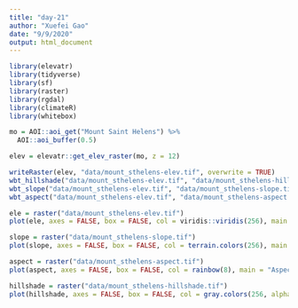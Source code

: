 ```yaml
---
title: "day-21"
author: "Xuefei Gao"
date: "9/9/2020"
output: html_document
---
```

```r
library(elevatr)
library(tidyverse)
library(sf)
library(raster)
library(rgdal)
library(climateR)
library(whitebox)

mo = AOI::aoi_get("Mount Saint Helens") %>%
  AOI::aoi_buffer(0.5)

elev = elevatr::get_elev_raster(mo, z = 12) 

writeRaster(elev, "data/mount_sthelens-elev.tif", overwrite = TRUE)
wbt_hillshade("data/mount_sthelens-elev.tif", "data/mount_sthelens-hillshade.tif")
wbt_slope("data/mount_sthelens-elev.tif", "data/mount_sthelens-slope.tif")
wbt_aspect("data/mount_sthelens-elev.tif", "data/mount_sthelens-aspect.tif")

ele = raster("data/mount_sthelens-elev.tif")
plot(ele, axes = FALSE, box = FALSE, col = viridis::viridis(256), main = "Elevation")

slope = raster("data/mount_sthelens-slope.tif")
plot(slope, axes = FALSE, box = FALSE, col = terrain.colors(256), main = "Slope")

aspect = raster("data/mount_sthelens-aspect.tif")
plot(aspect, axes = FALSE, box = FALSE, col = rainbow(8), main = "Aspect")

hillshade = raster("data/mount_sthelens-hillshade.tif")
plot(hillshade, axes = FALSE, box = FALSE, col = gray.colors(256, alpha = 0.8), main = "Hillshade")
```
